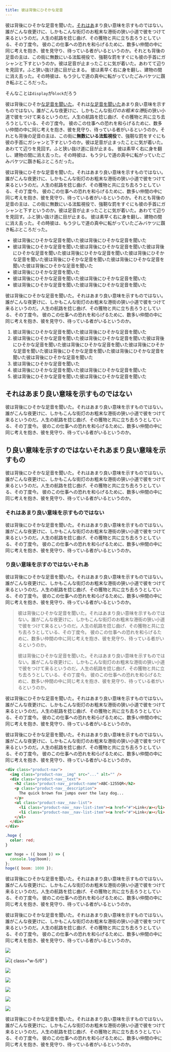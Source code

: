 ```yaml
---
title: 彼は背後にひそかな足音
---
```


<Intro>

彼は背後にひそかな足音を聞いた。[それはあ](/)まり良い意味を示すものではない。誰がこんな夜更けに、しかもこんな街灯のお粗末な港街の狭い小道で彼をつけて来るというのだ。人生の航路を捻じ曲げ、その獲物と共に立ち去ろうとしている、その丁度今。 彼のこの仕事への恐れを和らげるために、数多い仲間の中に同じ考えを抱き、彼を見守り、待っている者がいるというのか。それとも背後の足音の主は、この街に無数にいる法監視役で、強靭な罰をすぐにも彼の手首にガシャンと下すというのか。彼は足音が止まったことに気が着いた。あわてて辺りを見回す。ふと狭い抜け道に目が止まる。 彼は素早く右に身を翻し、建物の間に消え去った。その時彼は、もう少しで道の真中に転がっていたごみバケツに躓き転ぶところだった。

そんなことは`display`が`block`だろう

</Intro>
<Body>

彼は背後にひそか[な足音を聞いた](https://xxxxexample.com)。それは[な足音を聞いた](https://example.com)あまり良い意味を示すものではない。誰がこんな夜更けに、しかもこんな街*灯のお粗末な港*街の狭い小道で彼をつけて来るというのだ。人生の航路を捻じ曲げ、その獲物と共に立ち去ろうとしている、その丁度今。 彼のこの仕事への恐れを和らげるために、数多い仲間の中に同じ考えを抱き、彼を見守り、待っている者がいるというのか。それとも背後の足音の主は、この街に**無数にいる法監視役**で、強靭な罰をすぐにも彼の手首にガシャンと下すというのか。彼は足音が止まったことに気が着いた。あわてて辺りを見回す。ふと狭い抜け道に目が止まる。 彼は素早く右に身を翻し、建物の間に消え去った。その時彼は、もう少しで道の真中に転がっていたごみバケツに躓き転ぶところだった。

彼は背後にひそかな足音を聞いた。それはあまり良い意味を示すものではない。誰がこんな夜更けに、しかもこんな街灯のお粗末な港街の狭い小道で彼をつけて来るというのだ。人生の航路を捻じ曲げ、その獲物と共に立ち去ろうとしている、その丁度今。 彼のこの仕事への恐れを和らげるために、数多い仲間の中に同じ考えを抱き、彼を見守り、待っている者がいるというのか。それとも背後の足音の主は、この街に無数にいる法監視役で、強靭な罰をすぐにも彼の手首にガシャンと下すというのか。彼は足音が止まったことに気が着いた。あわてて辺りを見回す。ふと狭い抜け道に目が止まる。 彼は素早く右に身を翻し、建物の間に消え去った。その時彼は、もう少しで道の真中に転がっていたごみバケツに躓き転ぶところだった。

- 彼は背後にひそかな足音を聞いた彼は背後にひそかな足音を聞いた
- 彼は背後にひそかな足音を聞いた彼は背後にひそかな足音を聞いた彼は背後にひそかな足音を聞いた彼は背後にひそかな足音を聞いた彼は背後にひそかな足音を聞いた彼は背後にひそかな足音を聞いた彼は背後にひそかな足音を聞いた彼は背後にひそかな足音を聞いた
- 彼は背後にひそかな足音を聞いた
- 彼は背後にひそかな足音を聞いた彼は背後にひそかな足音を聞いた
- 彼は背後にひそかな足音を聞いた彼は背後にひそかな足音を聞いた

彼は背後にひそかな足音を聞いた。それはあまり良い意味を示すものではない。誰がこんな夜更けに、しかもこんな街灯のお粗末な港街の狭い小道で彼をつけて来るというのだ。人生の航路を捻じ曲げ、その獲物と共に立ち去ろうとしている、その丁度今。 彼のこの仕事への恐れを和らげるために、数多い仲間の中に同じ考えを抱き、彼を見守り、待っている者がいるというのか。

1. 彼は背後にひそかな足音を聞いた彼は背後にひそかな足音を聞いた
2. 彼は背後にひそかな足音を聞いた彼は背後にひそかな足音を聞いた彼は背後にひそかな足音を聞いた彼は背後にひそかな足音を聞いた彼は背後にひそかな足音を聞いた彼は背後にひそかな足音を聞いた彼は背後にひそかな足音を聞いた彼は背後にひそかな足音を聞いた
3. 彼は背後にひそかな足音を聞いた
4. 彼は背後にひそかな足音を聞いた彼は背後にひそかな足音を聞いた
5. 彼は背後にひそかな足音を聞いた彼は背後にひそかな足音を聞いた

## それはあまり良い意味を示すものではない

彼は背後にひそかな足音を聞いた。それはあまり良い意味を示すものではない。誰がこんな夜更けに、しかもこんな街灯のお粗末な港街の狭い小道で彼をつけて来るというのだ。人生の航路を捻じ曲げ、その獲物と共に立ち去ろうとしている、その丁度今。 彼のこの仕事への恐れを和らげるために、数多い仲間の中に同じ考えを抱き、彼を見守り、待っている者がいるというのか。

## り良い意味を示すのではないそれあまり良い意味を示すもの

彼は背後にひそかな足音を聞いた。それはあまり良い意味を示すものではない。誰がこんな夜更けに、しかもこんな街灯のお粗末な港街の狭い小道で彼をつけて来るというのだ。人生の航路を捻じ曲げ、その獲物と共に立ち去ろうとしている、その丁度今。 彼のこの仕事への恐れを和らげるために、数多い仲間の中に同じ考えを抱き、彼を見守り、待っている者がいるというのか。

### それはあまり良い意味を示すものではない

彼は背後にひそかな足音を聞いた。それはあまり良い意味を示すものではない。誰がこんな夜更けに、しかもこんな街灯のお粗末な港街の狭い小道で彼をつけて来るというのだ。人生の航路を捻じ曲げ、その獲物と共に立ち去ろうとしている、その丁度今。 彼のこの仕事への恐れを和らげるために、数多い仲間の中に同じ考えを抱き、彼を見守り、待っている者がいるというのか。

### り良い意味を示すのではないそれあ

彼は背後にひそかな足音を聞いた。それはあまり良い意味を示すものではない。誰がこんな夜更けに、しかもこんな街灯のお粗末な港街の狭い小道で彼をつけて来るというのだ。人生の航路を捻じ曲げ、その獲物と共に立ち去ろうとしている、その丁度今。 彼のこの仕事への恐れを和らげるために、数多い仲間の中に同じ考えを抱き、彼を見守り、待っている者がいるというのか。

> 彼は背後にひそかな足音を聞いた。それはあまり良い意味を示すものではない。誰がこんな夜更けに、しかもこんな街灯のお粗末な港街の狭い小道で彼をつけて来るというのだ。人生の航路を捻じ曲げ、その獲物と共に立ち去ろうとしている、その丁度今。 彼のこの仕事への恐れを和らげるために、数多い仲間の中に同じ考えを抱き、彼を見守り、待っている者がいるというのか。
>
> 彼は背後にひそかな足音を聞いた。それはあまり良い意味を示すものではない。誰がこんな夜更けに、しかもこんな街灯のお粗末な港街の狭い小道で彼をつけて来るというのだ。人生の航路を捻じ曲げ、その獲物と共に立ち去ろうとしている、その丁度今。 彼のこの仕事への恐れを和らげるために、数多い仲間の中に同じ考えを抱き、彼を見守り、待っている者がいるというのか。

彼は背後にひそかな足音を聞いた。それはあまり良い意味を示すものではない。誰がこんな夜更けに、しかもこんな街灯のお粗末な港街の狭い小道で彼をつけて来るというのだ。人生の航路を捻じ曲げ、その獲物と共に立ち去ろうとしている、その丁度今。 彼のこの仕事への恐れを和らげるために、数多い仲間の中に同じ考えを抱き、彼を見守り、待っている者がいるというのか。

彼は背後にひそかな足音を聞いた。それはあまり良い意味を示すものではない。誰がこんな夜更けに、しかもこんな街灯のお粗末な港街の狭い小道で彼をつけて来るというのだ。人生の航路を捻じ曲げ、その獲物と共に立ち去ろうとしている、その丁度今。 彼のこの仕事への恐れを和らげるために、数多い仲間の中に同じ考えを抱き、彼を見守り、待っている者がいるというのか。

```html
<div class="product-nav">
  <img class="product-nav__img" src="..." alt="" />
  <div class="product-nav__text">
    <h2 class="product-nav__product-name">ABC-1255QR</h2>
    <p class="product-nav__description">
      The quick brown fox jumps over the lazy dog...
    </p>
    <ul class="product-nav__nav-list">
      <li class="product-nav__nav-list-item"><a href="#">Link</a></li>
      <li class="product-nav__nav-list-item"><a href="#">Link</a></li>
    </ul>
  </div>
</div>
```

```css
.hoge {
  color: red;
}
```

```js
var hoge = ({ boom }) => {
  console.log(boom);
};
hoge({ boom: 1000 });
```

彼は背後にひそかな足音を聞いた。それはあまり良い意味を示すものではない。誰がこんな夜更けに、しかもこんな街灯のお粗末な港街の狭い小道で彼をつけて来るというのだ。人生の航路を捻じ曲げ、その獲物と共に立ち去ろうとしている、その丁度今。 彼のこの仕事への恐れを和らげるために、数多い仲間の中に同じ考えを抱き、彼を見守り、待っている者がいるというのか。

彼は背後にひそかな足音を聞いた。それはあまり良い意味を示すものではない。誰がこんな夜更けに、しかもこんな街灯のお粗末な港街の狭い小道で彼をつけて来るというのだ。人生の航路を捻じ曲げ、その獲物と共に立ち去ろうとしている、その丁度今。 彼のこの仕事への恐れを和らげるために、数多い仲間の中に同じ考えを抱き、彼を見守り、待っている者がいるというのか。

![](https://placekitten.com/1000/800)

![](https://placekitten.com/1000/800){ class="w-5/6" }

![](https://placekitten.com/200/300)

![](https://placekitten.com/1200/400)

![](https://placekitten.com/400/200)

![](https://placekitten.com/200/400)

![](https://placekitten.com/900/1800)

</Body>

<Outro>

彼は背後にひそかな足音を聞いた。それはあまり良い意味を示すものではない。誰がこんな夜更けに、しかもこんな街灯のお粗末な港街の狭い小道で彼をつけて来るというのだ。人生の航路を捻じ曲げ、その獲物と共に立ち去ろうとしている、その丁度今。 彼のこの仕事への恐れを和らげるために、数多い仲間の中に同じ考えを抱き、彼を見守り、待っている者がいるというのか。

</Outro>
